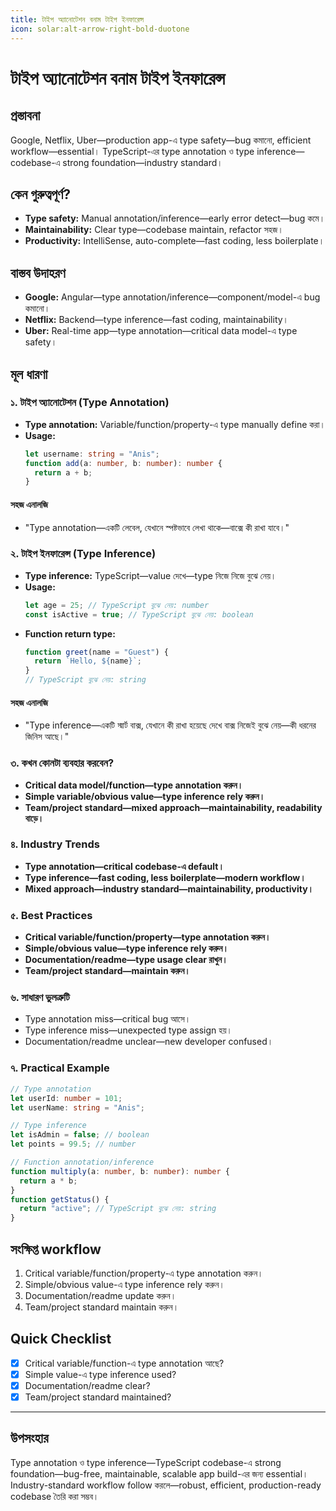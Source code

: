 ```yaml
---
title: টাইপ অ্যানোটেশন বনাম টাইপ ইনফারেন্স
icon: solar:alt-arrow-right-bold-duotone
---
```


# টাইপ অ্যানোটেশন বনাম টাইপ ইনফারেন্স

## প্রস্তাবনা

Google, Netflix, Uber—production app-এ type safety—bug কমানো, efficient workflow—essential। TypeScript-এর type annotation ও type inference—codebase-এ strong foundation—industry standard।

## কেন গুরুত্বপূর্ণ?

- **Type safety:** Manual annotation/inference—early error detect—bug কমে।
- **Maintainability:** Clear type—codebase maintain, refactor সহজ।
- **Productivity:** IntelliSense, auto-complete—fast coding, less boilerplate।

## বাস্তব উদাহরণ

- **Google:** Angular—type annotation/inference—component/model-এ bug কমানো।
- **Netflix:** Backend—type inference—fast coding, maintainability।
- **Uber:** Real-time app—type annotation—critical data model-এ type safety।

## মূল ধারণা

### ১. টাইপ অ্যানোটেশন (Type Annotation)

- **Type annotation:** Variable/function/property-এ type manually define করা।
- **Usage:**
  ```typescript
  let username: string = "Anis";
  function add(a: number, b: number): number {
    return a + b;
  }
  ```

#### সহজ এনালজি

- "Type annotation—একটি লেবেল, যেখানে স্পষ্টভাবে লেখা থাকে—বাক্সে কী রাখা যাবে।"

### ২. টাইপ ইনফারেন্স (Type Inference)

- **Type inference:** TypeScript—value দেখে—type নিজে নিজে বুঝে নেয়।
- **Usage:**
  ```typescript
  let age = 25; // TypeScript বুঝে নেয়: number
  const isActive = true; // TypeScript বুঝে নেয়: boolean
  ```
- **Function return type:**
  ```typescript
  function greet(name = "Guest") {
    return `Hello, ${name}`;
  }
  // TypeScript বুঝে নেয়: string
  ```

#### সহজ এনালজি

- "Type inference—একটি স্মার্ট বাক্স, যেখানে কী রাখা হয়েছে দেখে বাক্স নিজেই বুঝে নেয়—কী ধরনের জিনিস আছে।"

### ৩. কখন কোনটা ব্যবহার করবেন?

- **Critical data model/function—type annotation করুন।**
- **Simple variable/obvious value—type inference rely করুন।**
- **Team/project standard—mixed approach—maintainability, readability বাড়ে।**

### ৪. Industry Trends

- **Type annotation—critical codebase-এ default।**
- **Type inference—fast coding, less boilerplate—modern workflow।**
- **Mixed approach—industry standard—maintainability, productivity।**

### ৫. Best Practices

- **Critical variable/function/property—type annotation করুন।**
- **Simple/obvious value—type inference rely করুন।**
- **Documentation/readme—type usage clear রাখুন।**
- **Team/project standard—maintain করুন।**

### ৬. সাধারণ ভুলত্রুটি

- Type annotation miss—critical bug আসে।
- Type inference miss—unexpected type assign হয়।
- Documentation/readme unclear—new developer confused।

### ৭. Practical Example

```typescript
// Type annotation
let userId: number = 101;
let userName: string = "Anis";

// Type inference
let isAdmin = false; // boolean
let points = 99.5; // number

// Function annotation/inference
function multiply(a: number, b: number): number {
  return a * b;
}
function getStatus() {
  return "active"; // TypeScript বুঝে নেয়: string
}
```

## সংক্ষিপ্ত workflow

1. Critical variable/function/property-এ type annotation করুন।
2. Simple/obvious value-এ type inference rely করুন।
3. Documentation/readme update করুন।
4. Team/project standard maintain করুন।

## Quick Checklist

- [x] Critical variable/function-এ type annotation আছে?
- [x] Simple value-এ type inference used?
- [x] Documentation/readme clear?
- [x] Team/project standard maintained?

---

## উপসংহার

Type annotation ও type inference—TypeScript codebase-এ strong foundation—bug-free, maintainable, scalable app build-এর জন্য essential। Industry-standard workflow follow করলে—robust, efficient, production-ready codebase তৈরি করা সম্ভব।


